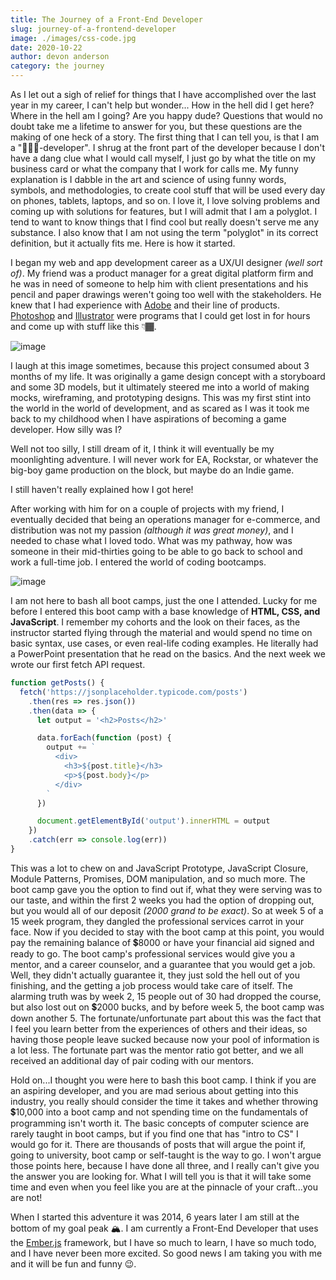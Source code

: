 ```yaml
---
title: The Journey of a Front-End Developer
slug: journey-of-a-frontend-developer
image: ./images/css-code.jpg
date: 2020-10-22
author: devon anderson
category: the journey
---
```



As I let out a sigh of relief for things that I have accomplished over the last year in my career, I can't help but wonder... How in the hell did I get here? Where in the hell am I going? Are you happy dude? Questions that would no doubt take me a lifetime to answer for you, but these questions are the making of one heck of a story. The first thing that I can tell you, is that I am a "🤷🏾‍♂️-developer". I shrug at the front part of the developer because I don't have a dang clue what I would call myself, I just go by what the title on my business card or what the company that I work for calls me. My funny explanation is I dabble in the art and science of using funny words, symbols, and methodologies, to create cool stuff that will be used every day on phones, tablets, laptops, and so on. I love it, I love solving problems and coming up with solutions for features, but I will admit that I am a polyglot. I tend to want to know things that I find cool but really doesn't serve me any substance. I also know that I am not using the term "polyglot" in its correct definition, but it actually fits me. Here is how it started.

I began my web and app development career as a UX/UI designer _(well sort of)_. My friend was a product manager for a great digital platform firm and he was in need of someone to help him with client presentations and his pencil and paper drawings weren't going too well with the stakeholders. He knew that I had experience with [Adobe](https://www.adobe.com/) and their line of products. [Photoshop](https://www.adobe.com/products/photoshop.html) and [Illustrator](https://www.adobe.com/products/illustrator.html) were programs that I could get lost in for hours and come up with stuff like this 👇🏾.

![image](./images/link-and-the-bot.jpg)

<MdxBlockQuote display="info">
  I laugh at this image sometimes, because this project consumed about 3 months of my life. It was originally a game design concept with a storyboard and some 3D models, but it ultimately steered me into a world of making mocks, wireframing, and prototyping designs. This was my first stint into the world in the world of development, and as scared as I was it took me back to my childhood when I have aspirations of becoming a game developer. How silly was I?

<Gif
  title="something special"
  sourceUrl="https://giphy.com/embed/vi2ciYHi5u0FO"
  alignment="center"
/>

Well not too silly, I still dream of it, I think it will eventually be my
moonlighting adventure. I will never work for EA, Rockstar, or whatever the
big-boy game production on the block, but maybe do an Indie game.

</MdxBlockQuote>

I still haven't really explained how I got here!

After working with him for on a couple of projects with my friend, I eventually decided that being an operations manager for e-commerce, and distribution was not my passion _(although it was great money)_, and I needed to chase what I loved todo. What was my pathway, how was someone in their mid-thirties going to be able to go back to school and work a full-time job. I entered the world of coding bootcamps.

![image](./images/coding-bootcamp-pic.jpg)

I am not here to bash all boot camps, just the one I attended. Lucky for me before I entered this boot camp with a base knowledge of **HTML, CSS, and JavaScript**. I remember my cohorts and the look on their faces, as the instructor started flying through the material and would spend no time on basic syntax, use cases, or even real-life coding examples. He literally had a PowerPoint presentation that he read on the basics. And the next week we wrote our first fetch API request.

```js
function getPosts() {
  fetch('https://jsonplaceholder.typicode.com/posts')
    .then(res => res.json())
    .then(data => {
      let output = '<h2>Posts</h2>'

      data.forEach(function (post) {
        output += `
          <div>
            <h3>${post.title}</h3>
            <p>${post.body}</p>
          </div>
        `
      })

      document.getElementById('output').innerHTML = output
    })
    .catch(err => console.log(err))
}
```

This was a lot to chew on and JavaScript Prototype, JavaScript Closure, Module Patterns, Promises, DOM manipulation, and so much more. The boot camp gave you the option to find out if, what they were serving was to our taste, and within the first 2 weeks you had the option of dropping out, but you would all of our deposit _(2000 grand to be exact)_. So at week 5 of a 15 week program, they dangled the professional services carrot in your face. Now if you decided to stay with the boot camp at this point, you would pay the remaining balance of 💲8000 or have your financial aid signed and ready to go. The boot camp's professional services would give you a mentor, and a career counselor, and a guarantee that you would get a job. Well, they didn't actually guarantee it, they just sold the hell out of you finishing, and the getting a job process would take care of itself. The alarming truth was by week 2, 15 people out of 30 had dropped the course, but also lost out on 💲2000 bucks, and by before week 5, the boot camp was down another 5. The fortunate/unfortunate part about this was the fact that I feel you learn better from the experiences of others and their ideas, so having those people leave sucked because now your pool of information is a lot less. The fortunate part was the mentor ratio got better, and we all received an additional day of pair coding with our mentors.

Hold on...I thought you were here to bash this boot camp. I think if you are an aspiring developer, and you are mad serious about getting into this industry, you really should consider the time it takes and whether throwing 💲10,000 into a boot camp and not spending time on the fundamentals of programming isn't worth it. The basic concepts of computer science are rarely taught in boot camps, but if you find one that has "intro to CS" I would go for it. There are thousands of posts that will argue the point if, going to university, boot camp or self-taught is the way to go. I won't argue those points here, because I have done all three, and I really can't give you the answer you are looking for. What I will tell you is that it will take some time and even when you feel like you are at the pinnacle of your craft...you are not!

When I started this adventure it was 2014, 6 years later I am still at the bottom of my goal peak 🏔️. I am currently a Front-End Developer that uses the [Ember.js](https://emberjs.com/) framework, but I have so much to learn, I have so much todo, and I have never been more excited. So good news I am taking you with me and it will be fun and funny 😉.

<BlogSignature />
